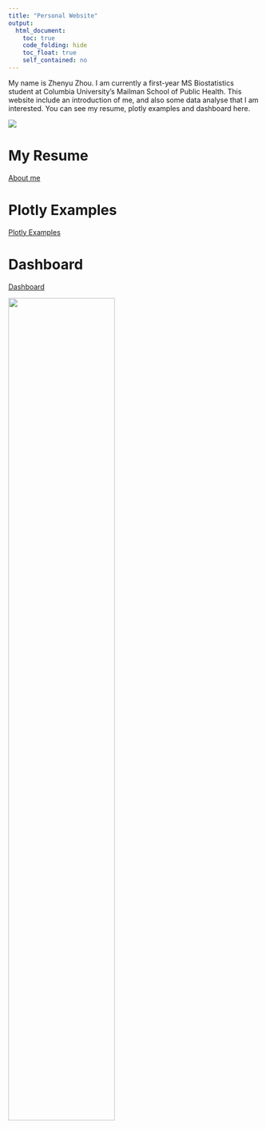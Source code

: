 ```yaml
---
title: "Personal Website"
output: 
  html_document:
    toc: true
    code_folding: hide
    toc_float: true
    self_contained: no
---
```


My name is Zhenyu Zhou. I am currently a first-year MS Biostatistics student at Columbia University’s Mailman School of Public Health. This website include an introduction of me, and also some data analyse that I am  interested. You can see my resume, plotly examples and dashboard here.



![](https://media.giphy.com/media/drXGoW1iudhKw/giphy.gif)



# My Resume

[About me](about.html)

# Plotly Examples
[Plotly Examples](plotly.html)

# Dashboard
[Dashboard](dashboard.html)

<img src="picture/cat.jpeg" style="width:65%">



